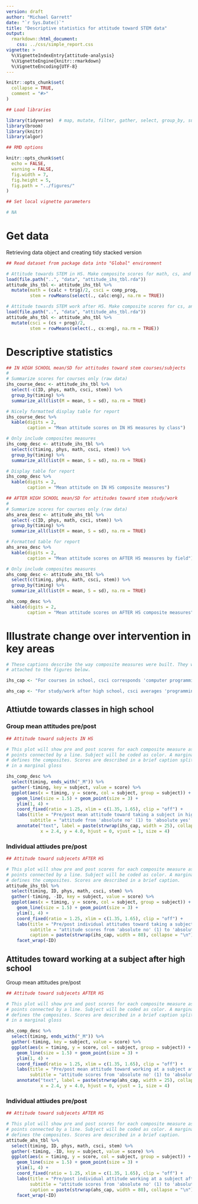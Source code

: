 ```yaml
---
version: draft
author: "Michael Garrett"
date: "`r Sys.Date()`"
title: "Descriptive statistics for attitude toward STEM data"
output: 
  rmarkdown::html_document:
    css: ../css/simple_report.css
vignette: >
  %\VignetteIndexEntry{attitude-analysis}
  %\VignetteEngine{knitr::rmarkdown}
  %\VignetteEncoding{UTF-8}
---
```


```r
knitr::opts_chunk$set(
  collapse = TRUE,
  comment = "#>"
)
```

```r
## Load libraries

library(tidyverse)  # map, mutate, filter, gather, select, group_by, summarize
library(broom)
library(knitr)
library(algor)

## RMD options

knitr::opts_chunk$set(
  echo = FALSE,
  warning = FALSE,
  fig.width = 7, 
  fig.height = 5,
  fig.path = "../figures/"
)

## Set local vignette parameters

# NA
```

# Get data

Retrieving data object and creating tidy stacked version

```r

## Read dataset from package data into "Global" environment

# Attitude towards STEM in HS. Make composite scores for math, cs, and stem
load(file.path("..", "data", "attitude_ihs_tbl.rda"))
attitude_ihs_tbl <- attitude_ihs_tbl %>% 
  mutate(math = (calc + trig)/2, csci = comp_prog, 
         stem = rowMeans(select(., calc:eng), na.rm = TRUE))

# Attitude towards STEM work after HS. Make composite scores for cs, and stem
load(file.path("..", "data", "attitude_ahs_tbl.rda"))
attitude_ahs_tbl <- attitude_ahs_tbl %>% 
  mutate(csci = (cs + prog)/2, 
         stem = rowMeans(select(., cs:eng), na.rm = TRUE))

```

# Descriptive statistics

```r

## IN HIGH SCHOOL mean/SD for attitudes toward stem courses/subjects 
#
# Summarize scores for courses only (raw data)
ihs_course_desc <- attitude_ihs_tbl %>% 
  select(-c(ID, phys, math, csci, stem)) %>% 
  group_by(timing) %>% 
  summarize_all(list(M = mean, S = sd), na.rm = TRUE) 

# Nicely formatted display table for report
ihs_course_desc %>%
  kable(digits = 2, 
        caption = "Mean attitude scores on IN HS measures by class")

# Only include composites measures
ihs_comp_desc <- attitude_ihs_tbl %>% 
  select(c(timing, phys, math, csci, stem)) %>% 
  group_by(timing) %>% 
  summarize_all(list(M = mean, S = sd), na.rm = TRUE)

# Display table for report
ihs_comp_desc %>%
  kable(digits = 2, 
        caption = "Mean attitude on IN HS composite measures")

```

```r

## AFTER HIGH SCHOOL mean/SD for attitudes toward stem study/work
#
# Summarize scores for courses only (raw data)
ahs_area_desc <- attitude_ahs_tbl %>% 
  select(-c(ID, phys, math, csci, stem)) %>% 
  group_by(timing) %>% 
  summarize_all(list(M = mean, S = sd), na.rm = TRUE) 

# Formatted table for report
ahs_area_desc %>%
  kable(digits = 2, 
        caption = "Mean attitude scores on AFTER HS measures by field")

# Only include composites measures
ahs_comp_desc <- attitude_ahs_tbl %>% 
  select(c(timing, phys, math, csci, stem)) %>% 
  group_by(timing) %>% 
  summarize_all(list(M = mean, S = sd), na.rm = TRUE) 

ahs_comp_desc %>%
  kable(digits = 2, 
        caption = "Mean attitude scores on AFTER HS composite measures")
```

# Illustrate change over intervention in key areas

```r

# These captions describe the way composite measures were built. They will be
# attached to the figures below.

ihs_cap <- "For courses in school, csci corresponds 'computer programming', math averages 'calculus and trig', stem averages of 'calculus', 'trig', 'physics', 'advanced chemistry', and 'computer programming'."

ahs_cap <- "For study/work after high school, csci averages 'programming' and 'computer science', stem averages 'math', 'physics', 'chem', 'programming' and 'computer science'."

```

## Attiutde towards classes in high school

### Group mean attitudes pre/post

```r

## Attitude toward subjects IN HS

# This plot will show pre and post scores for each composite measure as two
# points connected by a line. Subject will be coded as color. A marginal gloss
# defines the composites. Scores are described in a brief caption split to fit
# in a marginal gloss

ihs_comp_desc %>% 
  select(timing, ends_with("_M")) %>% 
  gather(-timing, key = subject, value = score) %>% 
  ggplot(aes(x = timing, y = score, col = subject, group = subject)) +
    geom_line(size = 1.5) + geom_point(size = 3) +
    ylim(1, 4) +
    coord_fixed(ratio = 1.25, xlim = c(1.35, 1.65), clip = "off") +
    labs(title = "Pre/post mean attitude toward taking a subject in highschool",
         subtitle = "attitude from 'absolute no' (1) to 'absolute yes' (2).") + 
    annotate("text", label = paste(strwrap(ihs_cap, width = 25), collapse = "\n"),
             x = 2.4, y = 4.0, hjust = 0, vjust = 1, size = 4)

```

### Individual attiudes pre/post

```r

## Attitude toward subjecets AFTER HS

# This plot will show pre and post scores for each composite measure as two
# points connected by a line. Subject will be coded as color. A marginal gloss
# defines the composites. Scores are described in a brief caption.
attitude_ihs_tbl %>% 
  select(timing, ID, phys, math, csci, stem) %>% 
  gather(-timing, -ID, key = subject, value = score) %>% 
  ggplot(aes(x = timing, y = score, col = subject, group = subject)) +
    geom_line(size = 1.5) + geom_point(size = 3) +
    ylim(1, 4) +
    coord_fixed(ratio = 1.25, xlim = c(1.35, 1.65), clip = "off") + 
    labs(title = "Pre/post individual attitudes toward taking a subject in highschool",
         subtitle = "attitude scores from 'absolute no' (1) to 'absolute yes' (4).",
         caption = paste(strwrap(ihs_cap, width = 80), collapse = "\n")) +
    facet_wrap(~ID)

```

## Attitudes toward working at a subject after high school

Group mean attitudes pre/post

```r

## Attitude toward subjecets AFTER HS

# This plot will show pre and post scores for each composite measure as two
# points connected by a line. Subject will be coded as color. A marginal gloss
# defines the composites. Scores are described in a brief caption split to fit
# in a marginal gloss

ahs_comp_desc %>% 
  select(timing, ends_with("_M")) %>% 
  gather(-timing, key = subject, value = score) %>% 
  ggplot(aes(x = timing, y = score, col = subject, group = subject)) +
    geom_line(size = 1.5) + geom_point(size = 3) +
    ylim(1, 4) +
    coord_fixed(ratio = 1.25, xlim = c(1.35, 1.65), clip = "off") +
    labs(title = "Pre/post mean attitude toward working at a subject after highschool",
         subtitle = "attitude scores from 'absolute no' (1) to 'absolute yes' (4).") +
    annotate("text", label = paste(strwrap(ahs_cap, width = 25), collapse = "\n"),
             x = 2.4, y = 4.0, hjust = 0, vjust = 1, size = 4)

```

### Individual attiudes pre/post

```r

## Attitude toward subjecets AFTER HS

# This plot will show pre and post scores for each composite measure as two
# points connected by a line. Subject will be coded as color. A marginal gloss
# defines the composites. Scores are described in a brief caption.
attitude_ahs_tbl %>% 
  select(timing, ID, phys, math, csci, stem) %>% 
  gather(-timing, -ID, key = subject, value = score) %>% 
  ggplot(aes(x = timing, y = score, col = subject, group = subject)) +
    geom_line(size = 1.5) + geom_point(size = 3) +
    ylim(1, 4) +
    coord_fixed(ratio = 1.25, xlim = c(1.35, 1.65), clip = "off") + 
    labs(title = "Pre/post individual attitude working at a subject after highschool",
         subtitle = "attitude scores from 'absolute no' (1) to 'absolute yes' (4).",
         caption = paste(strwrap(ahs_cap, width = 80), collapse = "\n")) +
    facet_wrap(~ID)

```

